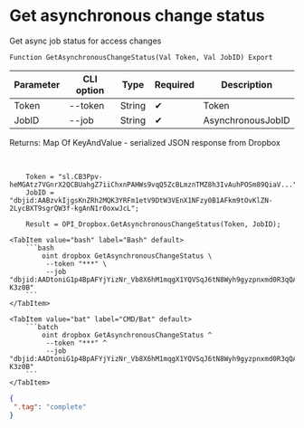 ﻿---
sidebar_position: 5
---


# Get asynchronous change status
 Get async job status for access changes



`Function GetAsynchronousChangeStatus(Val Token, Val JobID) Export`

  | Parameter | CLI option | Type | Required | Description |
  |-|-|-|-|-|
  | Token | --token | String | &#x2714; | Token |
  | JobID | --job | String | &#x2714; | AsynchronousJobID |

  
  Returns:  Map Of KeyAndValue - serialized JSON response from Dropbox

<br/>




```bsl title="1C:Enterprise/OneScript code example"
    Token = "sl.CB3Ppv-heMGAtz7VGnrX2QCBUahgZ7iiChxnPAHWs9vqQ5ZcBLmznTMZ8h3IvAuhPOSm89QiaV...";
    JobID = "dbjid:AABzvkIjgsKnZRh2MQK3YRFm1etV9DtW3VEnX1NFzy0B1AFkm9tOvKlZN-2LycBXT9sgrQW3f-kgAnN1r0oxwJcL";

    Result = OPI_Dropbox.GetAsynchronousChangeStatus(Token, JobID);
```
 

 <Tabs>
  
    <TabItem value="bash" label="Bash" default>
        ```bash
            oint dropbox GetAsynchronousChangeStatus \
             --token "***" \
             --job "dbjid:AADtoniG1p4BpAFYjYizNr_Vb8X6hM1mqgX1YQVSqJ6tN8Wyh9gyzpnxmd0R3qQARFdNJDwvyl5gFobkIv-K3z0B"
        ```
    </TabItem>
  
    <TabItem value="bat" label="CMD/Bat" default>
        ```batch
            oint dropbox GetAsynchronousChangeStatus ^
             --token "***" ^
             --job "dbjid:AADtoniG1p4BpAFYjYizNr_Vb8X6hM1mqgX1YQVSqJ6tN8Wyh9gyzpnxmd0R3qQARFdNJDwvyl5gFobkIv-K3z0B"
        ```
    </TabItem>
</Tabs>


```json title="Result"
{
 ".tag": "complete"
}
```
